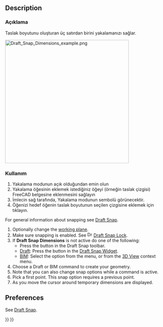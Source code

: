 <languages/>

{{Docnav
|[[Draft_Snap_WorkingPlane|Snap WorkingPlane]]
|[[Draft_ToggleGrid|ToggleGrid]]
|[[Draft_Workbench|Draft]]
|IconL=Draft_Snap_WorkingPlane.svg
|IconR=Draft_ToggleGrid.svg
|IconC=Workbench_Draft.svg
}}

<div class="mw-translate-fuzzy">
{{GuiCommand/tr
|Name=Draft Snap Dimensions
|Name/tr=Taslak Boyutlar
|MenuLocation=Taslak → [[Draft Snap/tr|Yakalama]] → Boyutlar
|Workbenches=[[Draft_Workbench/tr|Taslak]], [[Arch_Workbench/tr|Mimari]]
|Shortcut=
|SeeAlso=
}}
</div>

== Description ==

<div class="mw-translate-fuzzy">
=== Açıklama ===
Taslak boyutunu oluşturan üç satırdan birini yakalamanızı sağlar.
</div>

[[Image:Draft_Snap_Dimensions_example.png|400px]]
{{Caption|Temporary dimensions show the position of the cursor}}

<span id="Usage"></span>
=== Kullanım === 
# Yakalama modunun açık olduğundan emin olun 
# Yakalama öğesinin eklemek istediğiniz öğeyi (örneğin taslak çizgisi) FreeCAD belgesine eklenmesini sağlayın 
# İmlecin sağ tarafında, Yakalama modunun sembolü görünecektir. 
# Öğenizi hedef öğenin taslak boyutunun seçilen çizgisine eklemek için tıklayın.

For general information about snapping see [[Draft_Snap|Draft Snap]].

# Optionally change the [[Draft_SelectPlane|working plane]].
# Make sure snapping is enabled. See [[Image:Draft_Snap_Lock.svg|16px]] [[Draft_Snap_Lock|Draft Snap Lock]].
# If '''Draft Snap Dimensions''' is not active do one of the following:
#* Press the {{Button|[[Image:Draft_Snap_Dimensions.svg|16px]] [[Draft_Snap_Dimensions|Snap Dimensions]]}} button in the Draft Snap toolbar.
#* [[Draft_Workbench|Draft]]: Press the {{Button|[[Image:Draft_Snap_Dimensions.svg|16px]] [[Draft_Snap_Dimensions|Snap Dimensions]]}} button in the [[Draft_Snap_Widget|Draft Snap Widget]].
#* [[BIM_Workbench|BIM]]: Select the {{MenuCommand|Snapping → [[Image:Draft_Snap_Dimensions.svg|16px]] Snap Dimensions}} option from the menu, or from the [[3D_View|3D View]] context menu.
# Choose a Draft or BIM command to create your geometry.
# Note that you can also change snap options while a command is active.
# Pick a first point. This snap option requires a previous point.
# As you move the cursor around temporary dimensions are displayed.

== Preferences ==

See [[Draft_Snap#Preferences|Draft Snap]].


{{Docnav
|[[Draft_Snap_WorkingPlane|Snap WorkingPlane]]
|[[Draft_ToggleGrid|ToggleGrid]]
|[[Draft_Workbench|Draft]]
|IconL=Draft_Snap_WorkingPlane.svg
|IconR=Draft_ToggleGrid.svg
|IconC=Workbench_Draft.svg
}}

{{Draft Tools navi{{#translation:}}}}
{{Userdocnavi{{#translation:}}}}
